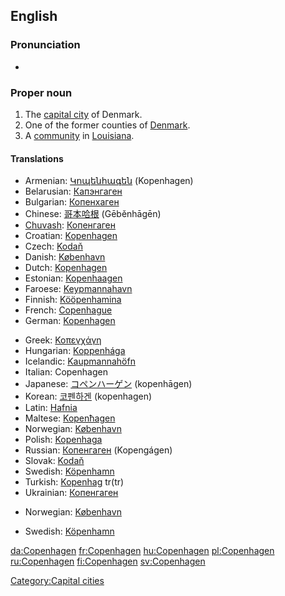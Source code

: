 {{wikipedia}}
{{wikipedia|Copenhagen County}}
{{wikipedia|Copenhagen, Louisiana}}
==English==

===Pronunciation===
* {{rhymes|eɪɡən}}

===Proper noun===
{{en-proper noun}}

# The [[capital city]] of Denmark.
# One of the former counties of [[Denmark]].
# A [[community]] in [[Louisiana]].

====Translations====
{{trans-top|capital of Denmark}}
* Armenian: [[Կոպենհագեն]] (Kopenhagen)
* Belarusian: [[Капэнгаген]]
* Bulgarian: [[Копенхаген]]
* Chinese: [[哥本哈根]] (Gēběnhāgēn)
* [[Chuvash]]: [[Копенгаген]]
* Croatian: [[Kopenhagen]]
* Czech: [[Kodaň]] {{f}}
* Danish: [[København]]
* Dutch: [[Kopenhagen]]
* Estonian: [[Kopenhaagen]]
* Faroese: [[Keypmannahavn]] {{f}}
* Finnish: [[Kööpenhamina]]
* French: [[Copenhague]]
* German: [[Kopenhagen]]
{{trans-mid}}
* Greek: [[Κοπεγχάγη]] {{f}}
* Hungarian: [[Koppenhága]]
* Icelandic: [[Kaupmannahöfn]] {{f}}
* Italian: Copenhagen {{f}}
* Japanese: [[コペンハーゲン]] (kopenhāgen)
* Korean: [[코펜하겐]] (kopenhagen)
* Latin: [[Hafnia]]
* Maltese: [[Kopenħagen]]
* Norwegian: [[København]]
* Polish: [[Kopenhaga]] {{f}}
* Russian: [[Копенгаген]] (Kopengágen) {{m}}
* Slovak: [[Kodaň]]
* Swedish: [[Köpenhamn]] {{n}}
* Turkish: [[Kopenhag]] tr(tr)
* Ukrainian: [[Копенгаген]] {{m}}
{{trans-bottom}}

{{trans-top|former county in Denmark}}
* Norwegian: [[København]]
{{trans-mid}}
* Swedish: [[Köpenhamn]] {{n}}
{{trans-bottom}}

[[Category:Capital cities]]

[[da:Copenhagen]]
[[fr:Copenhagen]]
[[hu:Copenhagen]]
[[pl:Copenhagen]]
[[ru:Copenhagen]]
[[fi:Copenhagen]]
[[sv:Copenhagen]]
